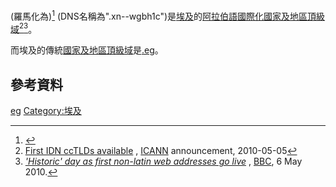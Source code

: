 {{Infobox Top level domain
|name          = <div align="right">مصر.</div>
|background    = #CCF
|image         =
|introduced    = 2010年
|type          = [[國際化國家及地區頂級域|國際化國家及地區頂級域]]
|status        = 活躍
|registry      =
|sponsor       =
|intendeduse   = {{EGY}}
|actualuse     =
|restrictions  =
|structure     =
|document      =
|DNSname       = .xn--wgbh1c
|disputepolicy =
|website       = http://www.dotmasr.eg/
}}

'''{{rtl-lang|ar|مصر.}}''' (羅馬化為{{lang|en|".masr"}})<ref>{{Cite web |url=http://www.mcit.gov.eg/NewsDetails.aspx?id=VqEE0wUyuy4= |title=Two New Licenses for (.masr) Domain Name Registration to Be Launched  |access-date=2011-04-04 |archive-date=2016-03-12 |archive-url=https://web.archive.org/web/20160312232304/http://mcit.gov.eg/newsdetails.aspx?id=vqee0wuyuy4= |dead-url=yes }}</ref> (DNS名稱為".xn--wgbh1c")是[[埃及|埃及]]的[[阿拉伯語|阿拉伯語]][[國際化國家及地區頂級域|國際化國家及地區頂級域]]<ref name=ICANN>[http://www.icann.org/en/announcements/announcement-05may10-en.htm First IDN ccTLDs available] {{WebCite|url=https://www.webcitation.org/6766w9xID?url=http://www.icann.org/en/news/announcements/announcement-05may10-en.htm |date=20120421201133 |dateformat=iso }}, [[ICANN|ICANN]] announcement, 2010-05-05</ref><ref>[http://news.bbc.co.uk/2/hi/technology/10100108.stm '' 'Historic' day as first non-latin web addresses go live''] {{Wayback|url=http://news.bbc.co.uk/2/hi/technology/10100108.stm |date=20100612121841 }}, [[BBC|BBC]], 6 May 2010.</ref>。

而埃及的傳統[[國家及地區頂級域|國家及地區頂級域]]是[[.eg|.eg]]。

== 參考資料 ==
{{reflist}}

{{CcTLD|IDN}}
{{网络小作品}}{{Egypt-stub}}

[[Category:國家及地區頂級域|eg]]
[[Category:埃及|Category:埃及]]